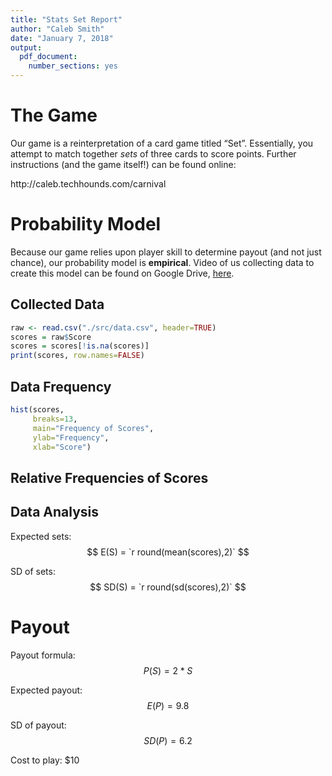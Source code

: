 ```yaml
---
title: "Stats Set Report"
author: "Caleb Smith"
date: "January 7, 2018"
output: 
  pdf_document:
    number_sections: yes
---
```


# The Game

Our game is a reinterpretation of a card game titled "Set". Essentially, you attempt to match together *sets* of three cards to score points. Further instructions (and the game itself!) can be found online:

http://caleb.techhounds.com/carnival

# Probability Model

Because our game relies upon player skill to determine payout (and not just chance), our probability model is **empirical**. Video of us collecting data to create this model can be found on Google Drive, [here](). <!-- TODO add drive link -->

## Collected Data

```r
raw <- read.csv("./src/data.csv", header=TRUE)
scores = raw$Score
scores = scores[!is.na(scores)]
print(scores, row.names=FALSE)
```

<!-- dot plot of data -->

## Data Frequency

```r
hist(scores, 
     breaks=13,
     main="Frequency of Scores",
     ylab="Frequency",
     xlab="Score")
```

## Relative Frequencies of Scores

<!-- bar graph of relative frequencies (%) -->

## Data Analysis

Expected sets: $$ E(S) = `r round(mean(scores),2)` $$

SD of sets: $$ SD(S) = `r round(sd(scores),2)` $$

# Payout

Payout formula: $$ P(S) = 2 * S $$

Expected payout: $$ E(P) = 9.8 $$

SD of payout: $$ SD(P) = 6.2 $$

Cost to play: $10